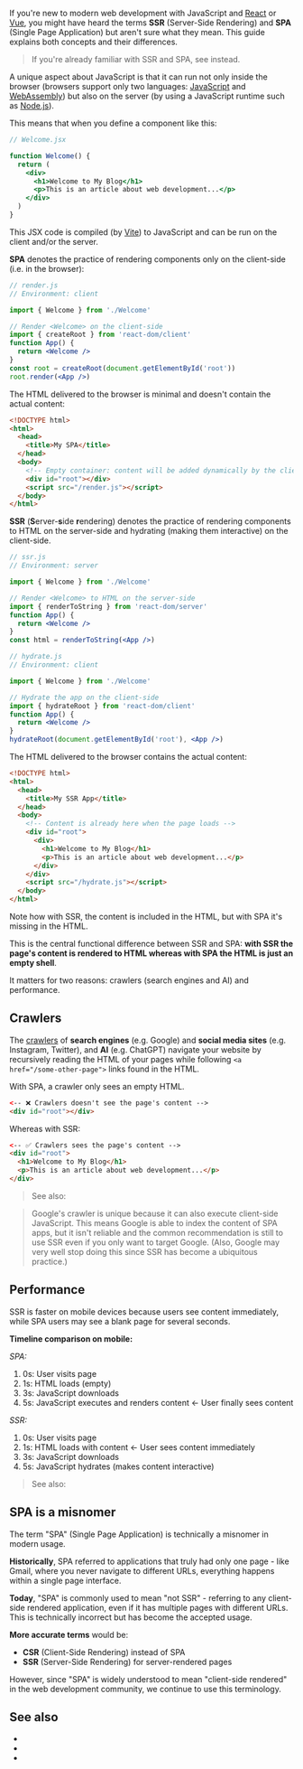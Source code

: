 
If you're new to modern web development with JavaScript and [React](https://react.dev) or [Vue](https://vuejs.org), you might have heard the terms **SSR** (Server-Side Rendering) and **SPA** (Single Page Application) but aren't sure what they mean. This guide explains both concepts and their differences.

> If you're already familiar with SSR and SPA, see <Link href="/SPA-vs-SSR" /> instead.

A unique aspect about JavaScript is that it can run not only inside the browser (browsers support only two languages: [JavaScript](https://en.wikipedia.org/wiki/JavaScript) and [WebAssembly](https://webassembly.org)) but also on the server (by using a JavaScript runtime such as [Node.js](https://nodejs.org)).

This means that when you define a component like this:

```jsx
// Welcome.jsx

function Welcome() {
  return (
    <div>
      <h1>Welcome to My Blog</h1>
      <p>This is an article about web development...</p>
    </div>
  )
}
```

This JSX code is compiled (by [Vite](https://vite.dev)) to JavaScript and can be run on the client and/or the server.

**SPA** denotes the practice of rendering components only on the client-side (i.e. in the browser):

```jsx
// render.js
// Environment: client

import { Welcome } from './Welcome'

// Render <Welcome> on the client-side
import { createRoot } from 'react-dom/client'
function App() {
  return <Welcome />
}
const root = createRoot(document.getElementById('root'))
root.render(<App />)
```

The HTML delivered to the browser is minimal and doesn't contain the actual content:

```html
<!DOCTYPE html>
<html>
  <head>
    <title>My SPA</title>
  </head>
  <body>
    <!-- Empty container: content will be added dynamically by the client-side JavaScript -->
    <div id="root"></div>
    <script src="/render.js"></script>
  </body>
</html>
```

**SSR** (**S**erver-**s**ide **r**endering) denotes the practice of rendering components to HTML on the server-side and <Link href="/hydration">hydrating</Link> (making them interactive) on the client-side.

```jsx
// ssr.js
// Environment: server

import { Welcome } from './Welcome'

// Render <Welcome> to HTML on the server-side
import { renderToString } from 'react-dom/server'
function App() {
  return <Welcome />
}
const html = renderToString(<App />)
```

```jsx
// hydrate.js
// Environment: client

import { Welcome } from './Welcome'

// Hydrate the app on the client-side
import { hydrateRoot } from 'react-dom/client'
function App() {
  return <Welcome />
}
hydrateRoot(document.getElementById('root'), <App />)
```

The HTML delivered to the browser contains the actual content:

```html
<!DOCTYPE html>
<html>
  <head>
    <title>My SSR App</title>
  </head>
  <body>
    <!-- Content is already here when the page loads -->
    <div id="root">
      <div>
        <h1>Welcome to My Blog</h1>
        <p>This is an article about web development...</p>
      </div>
    </div>
    <script src="/hydrate.js"></script>
  </body>
</html>
```

Note how with SSR, the content is included in the HTML, but with SPA it's missing in the HTML.

This is the central functional difference between SSR and SPA: **with SSR the page's content is rendered to HTML whereas with SPA the HTML is just an empty shell**.

It matters for two reasons: crawlers (search engines and AI) and performance.


## Crawlers

The [crawlers](https://en.wikipedia.org/wiki/Web_crawler) of **search engines** (e.g. Google) and **social media sites** (e.g. Instagram, Twitter), and **AI** (e.g. ChatGPT) navigate your website by recursively reading the HTML of your pages while following `<a href="/some-other-page">` links found in the HTML.

With SPA, a crawler only sees an empty HTML.

```html
<-- ❌ Crawlers doesn't see the page's content -->
<div id="root"></div>
```

Whereas with SSR:

```html
<-- ✅ Crawlers sees the page's content -->
<div id="root">
  <h1>Welcome to My Blog</h1>
  <p>This is an article about web development...</p>
</div>
```

> See also: <Link href="/SSR-vs-SPA" />

> Google's crawler is unique because it can also execute client-side JavaScript. This means Google is able to index the content of SPA apps, but it isn't reliable and the common recommendation is still to use SSR even if you only want to target Google. (Also, Google may very well stop doing this since SSR has become a ubiquitous practice.)


## Performance

SSR is faster on mobile devices because users see content immediately, while SPA users may see a blank page for several seconds.

**Timeline comparison on mobile:**

*SPA:*
1. 0s: User visits page
2. 1s: HTML loads (empty)
3. 3s: JavaScript downloads
4. 5s: JavaScript executes and renders content ← User finally sees content

*SSR:*
1. 0s: User visits page
2. 1s: HTML loads with content ← User sees content immediately
3. 3s: JavaScript downloads
4. 5s: JavaScript hydrates (makes content interactive)

> See also: <Link href="/SSR-vs-SPA" />


## SPA is a misnomer

The term "SPA" (Single Page Application) is technically a misnomer in modern usage.

**Historically**, SPA referred to applications that truly had only one page - like Gmail, where you never navigate to different URLs, everything happens within a single page interface.

**Today**, "SPA" is commonly used to mean "not SSR" - referring to any client-side rendered application, even if it has multiple pages with different URLs. This is technically incorrect but has become the accepted usage.

**More accurate terms** would be:
- **CSR** (Client-Side Rendering) instead of SPA
- **SSR** (Server-Side Rendering) for server-rendered pages

However, since "SPA" is widely understood to mean "client-side rendered" in the web development community, we continue to use this terminology.


## See also

- <Link href="/SSR-vs-SPA" />
- <Link href="/hydration" />
- <Link href="/ssr" />
